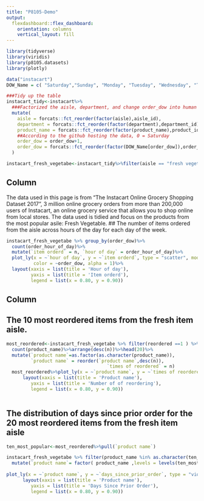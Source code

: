 ```yaml
---
title: "P8105-Demo"
output: 
  flexdashboard::flex_dashboard:
    orientation: columns
    vertical_layout: fill
---
```



```r
library(tidyverse)
library(viridis)
library(p8105.datasets)
library(plotly)
```


```r
data("instacart")
DOW_Name = c( "Saturday","Sunday", "Monday", "Tuesday", "Wednesday", "Thursday", "Friday")

###Tidy up the table
instacart_tidy<-instacart%>%
  ###Factorized the aisle, department, and change order_dow into human readable factor
  mutate(
    aisle = forcats::fct_reorder(factor(aisle),aisle_id),
    department = forcats::fct_reorder(factor(department),department_id),
    product_name = forcats::fct_reorder(factor(product_name),product_id),
    ##According to the github hosting the data, 0 = Saturday
    order_dow = order_dow+1,
    order_dow = forcats::fct_reorder(factor(DOW_Name[order_dow]),order_dow)
  )

instacart_fresh_vegetabe<-instacart_tidy%>%filter(aisle == "fresh vegetables")
```


Column {data-width=350}
-----------------------------------------------------------------------
The data used in this page is from “The Instacart Online Grocery Shopping Dataset 2017”, 3 million online grocery orders from more than 200,000 users of Instacart, an online grocery service that allows you to shop online from local stores. The data used is tidied and focus on the products from the most popular asile: Fresh Vegetable.
## The number of items ordered from the aisle across hours of the day for each day of the week.
```r
instacart_fresh_vegetabe %>% group_by(order_dow)%>%
  count(order_hour_of_day)%>%  
  mutate(`item orderd` = n, `hour of day` = order_hour_of_day)%>%
  plot_ly(x = ~`hour of day`, y = ~`item orderd`, type = "scatter", mode = "markers",
          color = ~order_dow, alpha = 1)%>%
  layout(xaxis = list(title = 'Hour of day'),
         yaxis = list(title = 'Item orderd'),
         legend = list(x = 0.80, y = 0.90))
```


Column {data-width=650}
-----------------------------------------------------------------------
## The 10 most reordered items from the fresh item aisle.

```r
most_reordered<-instacart_fresh_vegetabe %>% filter(reordered ==1 ) %>% 
  count(product_name)%>%arrange(desc(n))%>%head(20)%>%
  mutate(`product name`=as.factor(as.character(product_name)),
         `product name` = reorder(`product name`,desc(n)),
                                     `times of reordered` = n)
  most_reordered%>%plot_ly(x = ~`product name`, y = ~`times of reordered`, type = "bar")%>%
      layout(xaxis = list(title = 'Product name'),
         yaxis = list(title = 'Number of of reordering'),
         legend = list(x = 0.80, y = 0.90))



```

## The distribution of days since prior order for the 20 most reordered items from the fresh item aisle
```r

ten_most_popular<-most_reordered%>%pull(`product name`)

instacart_fresh_vegetabe %>% filter(product_name %in% as.character(ten_most_popular)[1:20] )%>%
  mutate(`product name`= factor( product_name ,levels = levels(ten_most_popular)))%>%
                                     
plot_ly(x = ~`product name`, y = ~`days_since_prior_order`, type = "violin")%>%
      layout(xaxis = list(title = 'Product name'),
         yaxis = list(title = 'Days Since Prior Order'),
         legend = list(x = 0.80, y = 0.90))

```